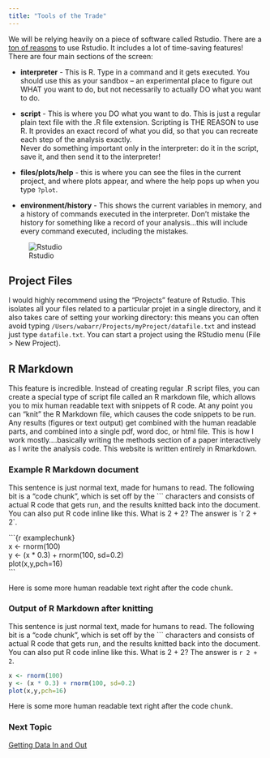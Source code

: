 ```yaml
---
title: "Tools of the Trade"
---
```


We will be relying heavily on a piece of software called Rstudio. There are a [ton of reasons](http://www.ancienteco.com/2013/02/top-6-reasons-you-need-to-be-using.html) to use Rstudio.  It includes a lot of time-saving features!  There are four main sections of the screen: 

* **interpreter** - This is R.  Type in a command and it gets executed.  You should use this as your sandbox -- an experimental place to figure out WHAT you want to do, but not necessarily to actually DO what you want to do. 
* **script** - This is where you DO what you want to do.  This is just a regular plain text file with the .R file extension. Scripting is THE REASON to use R.  It provides an exact record of what you did, so that you can recreate each step of the analysis exactly.  
<span class="mega-octicon octicon-alert"></span> Never do something important only in the interpreter: do it in the script, save it, and then send it to the interpreter! <span class="mega-octicon octicon-alert"></span>

* **files/plots/help** - this is where you can see the files in the current project, and where plots appear, and where the help pops up when you type `?plot`.
* **environment/history** - This shows the current variables in memory, and a history of commands executed in the interpreter.  Don't mistake the history for something like a record of your analysis...this will include every command executed, including the mistakes. 

![Rstudio](images/Rstudio.png)

## Project Files
I would highly recommend using the "Projects" feature of Rstudio.  This isolates all your files related to a particular projet in a single directory, and it also takes care of setting your working directory: this means you can often avoid typing `/Users/wabarr/Projects/myProject/datafile.txt` and instead just type `datafile.txt`. You can start a project using the RStudio menu (File > New Project).

## R Markdown
This feature is incredible.  Instead of creating regular .R script files, you can create a special type of script file called an R markdown file, which allows you to mix human readable text with snippets of R code. At any point you can "knit" the R Markdown file, which causes the code snippets to be run. Any results (figures or text output) get combined with the human readable parts, and combined into a single pdf, word doc, or html file.  This is how I work mostly....basically writing the methods section of a paper interactively as I write the analysis code. This website is written entirely in Rmarkdown.

### Example R Markdown document

This sentence is just normal text, made for humans to read.  The following bit is a "code chunk", which is set off by the \`\`\` characters and consists of actual R code that gets run, and the results knitted back into the document. You can also put R code inline like this.  What is 2 + 2? The answer is \`&#114; 2 + 2`.

\`\`\`{r examplechunk}<br>
x <- rnorm(100)<br>
y <- (x * 0.3) + rnorm(100, sd=0.2)<br>
plot(x,y,pch=16)<br>
\`\`\`

Here is some more human readable text right after the code chunk.  

### Output of R Markdown after knitting


This sentence is just normal text, made for humans to read.  The following bit is a "code chunk", which is set off by the \`\`\` characters and consists of actual R code that gets run, and the results knitted back into the document. You can also put R code inline like this.  What is 2 + 2? The answer is `r 2 + 2`.

```r
x <- rnorm(100)
y <- (x * 0.3) + rnorm(100, sd=0.2)
plot(x,y,pch=16)
```

Here is some more human readable text right after the code chunk. 

### Next Topic

[Getting Data In and Out](input_output.html)